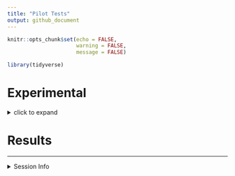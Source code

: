 ```yaml
---
title: "Pilot Tests"
output: github_document
---
```

```r
knitr::opts_chunk$set(echo = FALSE,
                      warning = FALSE,
                      message = FALSE)

library(tidyverse)
```

# Experimental
<details>
  <summary>click to expand</summary>
  
## I. Soil Processing and Intitial Characterization

### sieving
sieve through 4 mm mesh.


### gravimetric moisture
```r
wt_tin_g = 0.81 
wt_tin_fmsoil_g = 9.08
wt_tin_airdried_g = 7.95

fieldmoisture = round(((wt_tin_fmsoil_g - wt_tin_airdried_g) / (wt_tin_airdried_g - wt_tin_g)) * 100, 2) 
```

field moisture = `r fieldmoisture` % 

### saturation water content
```r
wt_setup_g = 240.3# empty setup of ring+ mesh + saturation plate
wt_setup_fmsoil_g = 291.9
wt_setup_saturated_g = 320.7 # setup + saturated soil+clay system
wt_added_water_g = wt_setup_saturated_g - wt_setup_fmsoil_g

wt_fm_g = wt_setup_fmsoil_g - wt_setup_g
wt_od_g = wt_fm_g/((fieldmoisture/100)+1)
wt_moisture_g = wt_fm_g - wt_od_g
wt_saturation_water_g = wt_added_water_g + wt_moisture_g

```

saturation water content: `r round((wt_saturation_water_g/wt_od_g)*10,2)` g water for 10 g ODE soil


## II. Preparing Oxalic Acid
### oxalic acid mixture
mix ?? unlabelled with ?? labelled oxalic acid
add ?? water to dissolve and make a ?? concentration solution

### adsorbing OA onto goethite
total clay needed = `r 5 * 8` g  

1. add ?? clay and ?? OA solution to each of ?? 50-mL omics-safe tubes
1. shake on vortexer for ?? minutes
1. centrifuge
1. decant supernatant
1. add ?? mL water (#1)
1. shake on vortexer for ?? minutes
1. centrifuge
1. decant supernatant
1. add ?? mL water (#2)
1. shake on vortexer for ?? minutes
1. centrifuge
1. decant supernatant
1. freeze-dry
1. gently shake to break up large sheets of dried clay
1. weigh 5 g of OA-clay into packets made of 100 um mesh.

## III. incubation setup
### requirements
- sieved soil
- prepared oxalic acid-goethite packets
- pint-size Mason jars
  - lids fitted with (a) Swagelok/compression unions, (b) rubber washers, (c) septa
- 50 mL syringe + needle
- 50 mL collection bottle + stopper + crimp seal (evacuate and seal)
- labels for jars and bottles

### procedure
**set A: wetting** (n=3)  

1. weigh 50 g ODE soil into pint-size Mason jars
1. place the oxalic acid-goethite packet in the top 1 cm of the soil.
2. add 50 mL Milli-Q water from above
3. seal the jars for 48 hours at room temperature
4. at the end of the incubation, pull 50 mL headspace and transfer to pre-evacuated bottles
    - ship gas samples to MSL
5. remove the oxalic acid-goethite packet
    - transfer to 15 mL omics-safe tube
    - freeze-dry
    - grind
    - analyze on Minerva for TC, 13C
6. mix the soil well
7. subsample for moisture
    - weigh into aluminum tin
    - dry in oven at 105 C for 24 hours
8. subsample for TC, 13C
    - weigh into 15 mL omics-safe tube
    - freeze-dry
    - grind
    - analyze on Minerva

**set B: drying** (n=3)  

1. weigh 50 g ODE soil into pint-size Mason jars
1. place the oxalic acid-goethite packet in the top 1 cm of the soil.
1. air-dry until constant weight
1. add ?? mL Milli-Q water from above
1. seal the jars and repeat steps described above



### experimental details

```r
expt_details = tribble(
  ~ sample, ~ empty_wt_g, ~fm_soil_added_g,
  1, NA, NA,
  2, NA, NA,
  3, NA, NA
)
```


</details>

# Results

----
<details>
  <summary>Session Info</summary>
  
Date: `r Sys.Date()`

```r
sessionInfo()
```

</details>
